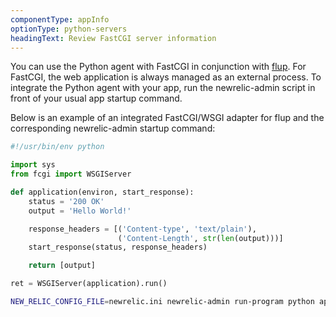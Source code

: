 ```yaml
---
componentType: appInfo
optionType: python-servers
headingText: Review FastCGI server information
---
```


You can use the Python agent with FastCGI in conjunction with [flup](https://pypi.python.org/pypi/flup). For FastCGI, the web application is always managed as an external process. To integrate the Python agent with your app, run the newrelic-admin script in front of your usual app startup command.

Below is an example of an integrated FastCGI/WSGI adapter for flup and the corresponding newrelic-admin startup command:

```py
#!/usr/bin/env python

import sys
from fcgi import WSGIServer

def application(environ, start_response):
    status = '200 OK'
    output = 'Hello World!'

    response_headers = [('Content-type', 'text/plain'),
                        ('Content-Length', str(len(output)))]
    start_response(status, response_headers)

    return [output]

ret = WSGIServer(application).run()
```

```sh
NEW_RELIC_CONFIG_FILE=newrelic.ini newrelic-admin run-program python app.py
```
